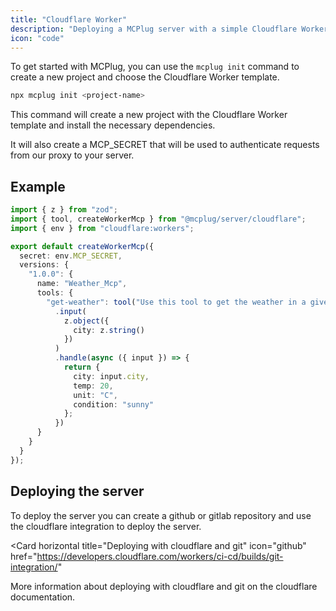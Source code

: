 ```yaml
---
title: "Cloudflare Worker"
description: "Deploying a MCPlug server with a simple Cloudflare Workers"
icon: "code"
---
```


To get started with MCPlug, you can use the `mcplug init` command to create a new project and choose the Cloudflare Worker template.

```bash
npx mcplug init <project-name>
```

This command will create a new project with the Cloudflare Worker template and install the necessary dependencies.

It will also create a MCP_SECRET that will be used to authenticate requests from our proxy to your server.

## Example

```ts
import { z } from "zod";
import { tool, createWorkerMcp } from "@mcplug/server/cloudflare";
import { env } from "cloudflare:workers";

export default createWorkerMcp({
  secret: env.MCP_SECRET,
  versions: {
    "1.0.0": {
      name: "Weather_Mcp",
      tools: {
        "get-weather": tool("Use this tool to get the weather in a given city")
          .input(
            z.object({
              city: z.string()
            })
          )
          .handle(async ({ input }) => {
            return {
              city: input.city,
              temp: 20,
              unit: "C",
              condition: "sunny"
            };
          })
      }
    }
  }
});
```

## Deploying the server

To deploy the server you can create a github or gitlab repository and use the cloudflare integration to deploy the server.

<Card
  horizontal
  title="Deploying with cloudflare and git"
  icon="github"
  href="https://developers.cloudflare.com/workers/ci-cd/builds/git-integration/"
>
  More information about deploying with cloudflare and git on the cloudflare documentation.
</Card>

